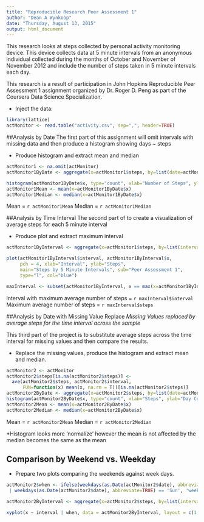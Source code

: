 ```yaml
---
title: "Reproducible Research Peer Assessment 1"
author: "Dean A Wynkoop"
date: "Thursday, August 13, 2015"
output: html_document
---
```


This research looks at steps collected by personal activity monitoring device.  This device collects data at 5
minute intervals from an anonymous individual collected during the months of October and November of November 2012
and include the number of steps taken in 5 minute intervals each day.

This research is a result of participation in John Hopkins Reproducible Peer Assessment 1 assignment organized by
Dr. Roger D. Peng as part of the Coursera Data Science Specialization.


- Inject the data:
```r
library(lattice)
actMonitor <- read.table("activity.csv", sep=",", header=TRUE)
```

##Analysis by Date
The first part of this assignment will omit intervals with missing data and then produce a histogram showing days ~ steps

- Produce histogram and extract mean and median
```r
actMonitor1 <- na.omit(actMonitor)
actMonitor1ByDate <- aggregate(x=actMonitor1$steps, by=list(date=actMonitor1$date), FUN=sum)

histogram(actMonitor1ByDate$x, type="count", xlab="Number of Steps", ylab="Day Count", n=16)
actMonitor1Mean <- mean(x=actMonitor1ByDate$x)
actMonitor1Median <- median(x=actMonitor1ByDate$x)
```


Mean = `r actMonitor1Mean`
Median = `r actMonitor1Median`

##Analysis by Time Interval
The second part of to create a visualization of average steps for each 5 minute interval

- Produce plot and extract maximum interval 
```r
actMonitor1ByInterval <- aggregate(x=actMonitor1$steps, by=list(interval=actMonitor1$interval), FUN=mean)

plot(actMonitor1ByInterval$interval, actMonitor1ByInterval$x, 
     pch = 4, xlab="Interval", ylab="Steps", 
     main="Steps by 5 Minute Intervals", sub="Peer Assessment 1",
     type="l", col="blue")

maxInterval <- subset(actMonitor1ByInterval, x == max(x=actMonitor1ByInterval$x))
```

Interval with maximum average number of steps = `r maxInterval$interval`
Maximum average number of steps = `r maxInterval$steps`


##Analysis by Date with Missing Value Replace
*Missing Values replaced by average steps for the time interval across the sample*

This third part of the project is to substitute average steps across the time interval for missing values and then compare the results.

- Replace the missing values, produce the histogram and extract mean and median.
```r
actMonitor2 <- actMonitor
actMonitor2$steps[is.na(actMonitor2$steps)] <- 
  ave(actMonitor2$steps, actMonitor2$interval, 
      FUN=function(x) mean(x, na.rm = T))[is.na(actMonitor2$steps)] 
actMonitor2ByDate <- aggregate(x=actMonitor2$steps, by=list(date=actMonitor2$date), FUN=sum)
histogram(actMonitor2ByDate$x, type="count", xlab="Steps", ylab="Day Count", n=16, col="yellow")
actMonitor2Mean <- mean(x=actMonitor2ByDate$x)
actMonitor2Median <- median(x=actMonitor2ByDate$x)
```

Mean = `r actMonitor2Mean`
Median = `r actMonitor2Median`

*Histogram looks more 'normalize' however the mean is not affected by the median becomes the same as the mean


## Comparison by Weekend vs. Weekday

- Prepare two plots comparing the weekends against week days.

```r
actMonitor2$when <- ifelse(weekdays(as.Date(actMonitor2$date), abbreviate=TRUE) == 'Sat' 
 | weekdays(as.Date(actMonitor2$date), abbreviate=TRUE) == 'Sun', 'weekend', 'weekday')

actMonitor2ByInterval <- aggregate(x=actMonitor2$steps, by=list(interval=actMonitor2$interval, when=actMonitor2$when), FUN=mean)

xyplot(x ~ interval | when, data = actMonitor2ByInterval, layout = c(1, 2), type='l', ylab="Number of Steps")
```
